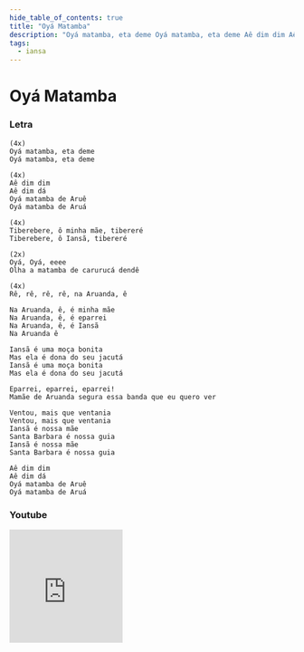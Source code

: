```yaml
---
hide_table_of_contents: true
title: "Oyá Matamba"
description: "Oyá matamba, eta deme Oyá matamba, eta deme Aê dim dim Aê dim dá Oyá matamba de Aruê Oyá matamba de Aruá Tiberebere, ô minha mãe, tibereré Tiberebere, ô Iansã, tibereré Oyá, Oyá, eeee Olha a matamba de carurucá dendê Rê, rê, rê, rê, na Aruanda, ê Na Aruanda, ê, é minha mãe Na Aruanda, ê, é eparrei Na Aruanda, ê, é Iansã Na Aruanda ê Iansã é uma moça bonita Mas ela é dona do seu jacutá Iansã é uma moça bonita Mas ela é dona do seu jacutá Eparrei, eparrei, eparrei! Mamãe de Aruanda segura essa banda que eu quero ver Ventou, mais que ventania Ventou, mais que ventania Iansã é nossa mãe Santa Barbara é nossa guia Iansã é nossa mãe Santa Barbara é nossa guia Aê dim dim Aê dim dá Oyá matamba de Aruê Oyá matamba de Aruá"
tags:
  - iansa
---
```


# Oyá Matamba

### Letra

```text
(4x)
Oyá matamba, eta deme
Oyá matamba, eta deme

(4x)
Aê dim dim
Aê dim dá
Oyá matamba de Aruê
Oyá matamba de Aruá

(4x)
Tiberebere, ô minha mãe, tibereré
Tiberebere, ô Iansã, tibereré

(2x)
Oyá, Oyá, eeee
Olha a matamba de carurucá dendê

(4x)
Rê, rê, rê, rê, na Aruanda, ê

Na Aruanda, ê, é minha mãe
Na Aruanda, ê, é eparrei
Na Aruanda, ê, é Iansã
Na Aruanda ê

Iansã é uma moça bonita
Mas ela é dona do seu jacutá
Iansã é uma moça bonita
Mas ela é dona do seu jacutá

Eparrei, eparrei, eparrei!
Mamãe de Aruanda segura essa banda que eu quero ver

Ventou, mais que ventania
Ventou, mais que ventania
Iansã é nossa mãe
Santa Barbara é nossa guia
Iansã é nossa mãe
Santa Barbara é nossa guia

Aê dim dim
Aê dim dá
Oyá matamba de Aruê
Oyá matamba de Aruá
```

### Youtube

<iframe
  width="200"
  height="200"
  src="https://www.youtube.com/embed/w0fQ9dNHzd0"
  title="YouTube video player"
  frameborder="0"
  allow="accelerometer; autoplay; clipboard-write; encrypted-media; gyroscope; picture-in-picture; web-share"
  referrerpolicy="strict-origin-when-cross-origin"
  allowfullscreen
></iframe>